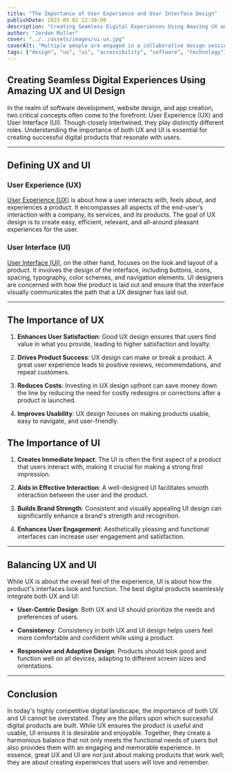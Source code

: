 ```yaml
---
title: "The Importance of User Experience and User Interface Design"
publishDate: 2023-09-02 12:30:00
description: "Creating Seamless Digital Experiences Using Amazing UX and UI Design"
author: "Jordan Muller"
cover: "../../assets/images/ui-ux.jpg"
coverAlt: "Multiple people are engaged in a collaborative design session, with one pointing to a wireframe layout on a white paper and the other drawing a diagram with circular elements and text annotations. The scene is a typical setup for design brainstorming, with tools such as colored sticky notes, pens, and other office supplies scattered around, contributing to a creative and organized workspace."
tags: ["design", "ux", "ui", "accessibility", "software", "technology"]
---
```


## Creating Seamless Digital Experiences Using Amazing UX and UI Design

In the realm of software development, website design, and app creation, two critical concepts often come to the forefront: User Experience (UX) and User Interface (UI). Though closely intertwined, they play distinctly different roles. Understanding the importance of both UX and UI is essential for creating successful digital products that resonate with users.

---

## Defining UX and UI

### User Experience (UX)

[User Experience (UX)](https://en.wikipedia.org/wiki/User_experience_design) is about how a user interacts with, feels about, and experiences a product. It encompasses all aspects of the end-user's interaction with a company, its services, and its products. The goal of UX design is to create easy, efficient, relevant, and all-around pleasant experiences for the user.

### User Interface (UI)

[User Interface (UI)](https://en.wikipedia.org/wiki/User_interface_design), on the other hand, focuses on the look and layout of a product. It involves the design of the interface, including buttons, icons, spacing, typography, color schemes, and navigation elements. UI designers are concerned with how the product is laid out and ensure that the interface visually communicates the path that a UX designer has laid out.

---

## The Importance of UX

1. **Enhances User Satisfaction**: Good UX design ensures that users find value in what you provide, leading to higher satisfaction and loyalty.

2. **Drives Product Success**: UX design can make or break a product. A great user experience leads to positive reviews, recommendations, and repeat customers.

3. **Reduces Costs**: Investing in UX design upfront can save money down the line by reducing the need for costly redesigns or corrections after a product is launched.

4. **Improves Usability**: UX design focuses on making products usable, easy to navigate, and user-friendly.

## The Importance of UI

1. **Creates Immediate Impact**: The UI is often the first aspect of a product that users interact with, making it crucial for making a strong first impression.

2. **Aids in Effective Interaction**: A well-designed UI facilitates smooth interaction between the user and the product.

3. **Builds Brand Strength**: Consistent and visually appealing UI design can significantly enhance a brand's strength and recognition.

4. **Enhances User Engagement**: Aesthetically pleasing and functional interfaces can increase user engagement and satisfaction.

---

## Balancing UX and UI

While UX is about the overall feel of the experience, UI is about how the product's interfaces look and function. The best digital products seamlessly integrate both UX and UI:

- **User-Centric Design**: Both UX and UI should prioritize the needs and preferences of users.

- **Consistency**: Consistency in both UX and UI design helps users feel more comfortable and confident while using a product.

- **Responsive and Adaptive Design**: Products should look good and function well on all devices, adapting to different screen sizes and orientations.

---

## Conclusion

In today's highly competitive digital landscape, the importance of both UX and UI cannot be overstated. They are the pillars upon which successful digital products are built. While UX ensures the product is useful and usable, UI ensures it is desirable and enjoyable. Together, they create a harmonious balance that not only meets the functional needs of users but also provides them with an engaging and memorable experience. In essence, great UX and UI are not just about making products that work well; they are about creating experiences that users will love and remember.
